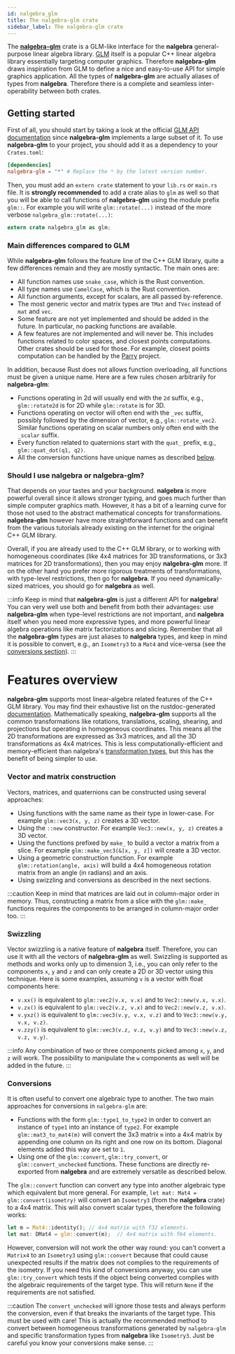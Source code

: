 ```yaml
---
id: nalgebra_glm
title: The nalgebra-glm crate
sidebar_label: The nalgebra-glm crate
---
```



The [**nalgebra-glm**](https://crates.io/crates/nalgebra-glm) crate is a GLM-like interface for the **nalgebra** general-purpose linear algebra library.
[GLM](https://glm.g-truc.net) itself is a popular C++ linear algebra library essentially targeting computer graphics. Therefore
**nalgebra-glm** draws inspiration from GLM to define a nice and easy-to-use API for simple graphics application. All the types
of **nalgebra-glm** are actually aliases of types from **nalgebra**. Therefore there is a complete and seamless inter-operability
between both crates.

## Getting started
First of all, you should start by taking a look at the official [GLM API documentation](http://glm.g-truc.net/0.9.9/api/index.html)
since **nalgebra-glm** implements a large subset of it. To use **nalgebra-glm** to your project, you
should add it as a dependency to your `Crates.toml`:

```toml
[dependencies]
nalgebra-glm = "*" # Replace the * by the latest version number.
```

Then, you must add an `extern crate` statement to your `lib.rs` or `main.rs` file. It is **strongly
recommended** to add a crate alias to `glm` as well so that you will be able to call functions of
**nalgebra-glm** using the module prefix `glm::`. For example you will write `glm::rotate(...)` instead
of the more verbose `nalgebra_glm::rotate(...)`:

```rust
extern crate nalgebra_glm as glm;
```

### Main differences compared to GLM
While **nalgebra-glm** follows the feature line of the C++ GLM library, quite a few differences
remain and they are mostly syntactic. The main ones are:

* All function names use `snake_case`, which is the Rust convention.
* All type names use `CamelCase`, which is the Rust convention.
* All function arguments, except for scalars, are all passed by-reference.
* The most generic vector and matrix types are `TMat` and `TVec` instead of `mat` and `vec`.
* Some feature are not yet implemented and should be added in the future. In particular, no packing
functions are available.
* A few features are not implemented and will never be. This includes functions related to color
spaces, and closest points computations. Other crates should be used for those. For example, closest
points computation can be handled by the [Parry](https://parry.rs) project.

In addition, because Rust does not allows function overloading, all functions must be given a unique name.
Here are a few rules chosen arbitrarily for **nalgebra-glm**:

* Functions operating in 2d will usually end with the `2d` suffix, e.g., `glm::rotate2d` is for 2D while `glm::rotate` is for 3D.
* Functions operating on vector will often end with the `_vec` suffix, possibly followed by the dimension of vector, e.g., `glm::rotate_vec2`.
  Similar functions operating on scalar numbers only often end with the `_scalar` suffix.
* Every function related to quaternions start with the `quat_` prefix, e.g., `glm::quat_dot(q1, q2)`.
* All the conversion functions have unique names as described [below](#conversions).

### Should I use nalgebra or nalgebra-glm?
That depends on your tastes and your background. **nalgebra** is more powerful overall since it allows stronger typing,
and goes much further than simple computer graphics math. However, it has a bit of a learning curve for
those not used to the abstract mathematical concepts for transformations. **nalgebra-glm** however
have more straightforward functions and can benefit from the various tutorials already existing on the internet
for the original C++ GLM library.

Overall, if you are already used to the C++ GLM library, or to working with homogeneous coordinates (like 4x4
matrices for 3D transformations, or 3x3 matrices for 2D transformations), then you may enjoy **nalgebra-glm** more.
If on the other hand you prefer more rigorous treatments of transformations, with type-level restrictions, then go for **nalgebra**.
If you need dynamically-sized matrices, you should go for **nalgebra** as well.

:::info
Keep in mind that **nalgebra-glm** is just a different API for **nalgebra**! You can very well use both
and benefit from both their advantages: use **nalgebra-glm** when type-level restrictions are not important,
and **nalgebra** itself when you need more expressive types, and more powerful linear algebra operations like
matrix factorizations and slicing. Remember that all the **nalgebra-glm** types are just aliases to **nalgebra** types,
and keep in mind it is possible to convert, e.g., an `Isometry3` to a `Mat4` and vice-versa (see the [conversions section](#conversions)).
:::

# Features overview
**nalgebra-glm** supports most linear-algebra related features of the C++ GLM library. You may find their exhaustive list
on the rustdoc-generated [documentation](https://docs.rs/nalgebra-glm). Mathematically
speaking, **nalgebra-glm** supports all the common transformations like rotations, translations, scaling, shearing,
and projections but operating in homogeneous coordinates. This means all the 2D transformations are
expressed as 3x3 matrices, and all the 3D transformations as 4x4 matrices. This is less computationally-efficient
and memory-efficient than nalgebra's [transformation types](https://www.nalgebra.org/points_and_transformations/#transformations),
but this has the benefit of being simpler to use.

### Vector and matrix construction
Vectors, matrices, and quaternions can be constructed using several approaches:

* Using functions with the same name as their type in lower-case. For example `glm::vec3(x, y, z)` creates a 3D vector.
* Using the `::new` constructor. For example `Vec3::new(x, y, z)` creates a 3D vector.
* Using the functions prefixed by `make_` to build a vector a matrix from a slice. For example `glm::make_vec3(&[x, y, z])`
  will create a 3D vector.
* Using a geometric construction function. For example `glm::rotation(angle, axis)` will build a 4x4 homogeneous rotation matrix from an angle (in radians) and an axis.
* Using swizzling and conversions as described in the next sections.

:::caution
Keep in mind that matrices are laid out in column-major order in memory. Thus, constructing a matrix from a slice
with the `glm::make_` functions requires the components to be arranged in column-major order too.
:::

### Swizzling
Vector swizzling is a native feature of **nalgebra** itself. Therefore, you can use it with all
the vectors of **nalgebra-glm** as well. Swizzling is supported as methods and works only up to
dimension 3, i.e., you can only refer to the components `x`, `y` and `z` and can only create a
2D or 3D vector using this technique. Here is some examples, assuming `v` is a vector with float
components here:

* `v.xx()` is equivalent to `glm::vec2(v.x, v.x)` and to `Vec2::new(v.x, v.x)`.
* `v.zx()` is equivalent to `glm::vec2(v.z, v.x)` and to `Vec2::new(v.z, v.x)`.
* `v.yxz()` is equivalent to `glm::vec3(v.y, v.x, v.z)` and to `Vec3::new(v.y, v.x, v.z)`.
* `v.zzy()` is equivalent to `glm::vec3(v.z, v.z, v.y)` and to `Vec3::new(v.z, v.z, v.y)`.

:::info
Any combination of two or three components picked among `x`, `y`, and `z` will work. The possibility to manipulate
the `w` components as well will be added in the future.
:::

### Conversions
It is often useful to convert one algebraic type to another. The two main approaches for conversions in `nalgebra-glm` are:

* Functions with the form `glm::type1_to_type2` in order to convert an instance of `type1` into an instance of `type2`.
For example `glm::mat3_to_mat4(m)` will convert the 3x3 matrix `m` into a 4x4 matrix by appending one column on its right
and one row on its bottom. Diagonal elements added this way are set to `1`.
* Using one of the `glm::convert`, `glm::try_convert`, or `glm::convert_unchecked` functions.
These functions are directly re-exported from **nalgebra** and are extremely versatile as described below.

The `glm::convert` function can convert any type into another algebraic type which equivalent but more general. For example,
`let mat: Mat4 = glm::convert(isometry)` will convert an `Isometry3` (from the **nalgebra** crate) to a 4x4 matrix.
This will also convert scalar types, therefore the following works:

```rust
let m = Mat4::identity(); // 4x4 matrix with f32 elements. 
let mat: DMat4 = glm::convert(m);  // 4x4 matrix with f64 elements. 
```

However, conversion will not work the other way round: you can't convert a `Matrix4` to an `Isometry3` using `glm::convert`
because that could cause unexpected results if the matrix does not complies to the requirements of the isometry.
If you need this kind of conversions anyway, you can use `glm::try_convert` which tests if the object being converted complies
with the algebraic requirements of the target type. This will return `None` if the requirements are not satisfied.

:::caution
The `convert_unchecked` will ignore those tests and always perform the conversion, even if that breaks the invariants of the target type.
This must be used with care! This is actually the recommended method to convert between homogeneous transformations generated by `nalgebra-glm` and
specific transformation types from **nalgebra** like `Isometry3`. Just be careful you know your conversions make sense.
:::
